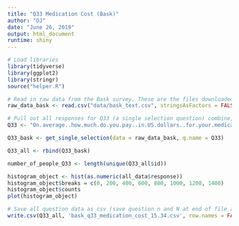 ```yaml
---
title: "Q33 Medication Cost (Bask)"
author: "DJ"
date: "June 26, 2019"
output: html_document
runtime: shiny
---
```


```r
# Load libraries
library(tidyverse)
library(ggplot2)
library(stringr)
source("helper.R")
```

```r
# Read in raw data from the Bask survey. These are the files downloaded from survey monkey saved as a .csv
raw_data_bask <- read.csv("data/bask_text.csv", stringsAsFactors = FALSE)
```

```r
# Pull out all responses for Q33 (a single selection question) combine, then determine 'question n'
Q33 <- "On.average..how.much.do.you.pay..in.US.dollars..for.your.medications.on.a.monthly.basis.out.of.pocket."

Q33_bask <- get_single_selection(data = raw_data_bask, q.name = Q33)

Q33_all <- rbind(Q33_bask)

number_of_people_Q33 <- length(unique(Q33_all$id))
```

```r
histogram_object <- hist(as.numeric(all_data$response))
histogram_object$breaks = c(0, 200, 400, 600, 800, 1000, 1200, 1400)
histogram_object$counts
plot(histogram_object)
```

```r
# Save all question data as csv (save question n and N at end of file as "_x.x")
write.csv(Q33_all, 'bask_q33_medication_cost_15.34.csv', row.names = FALSE)
```
